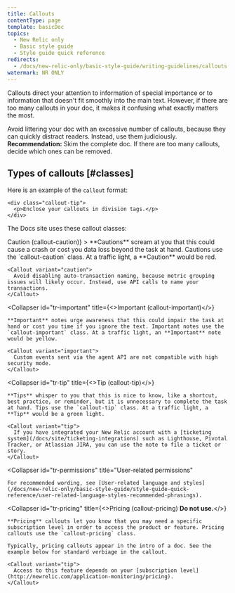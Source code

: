 ```yaml
---
title: Callouts
contentType: page
template: basicDoc
topics:
  - New Relic only
  - Basic style guide
  - Style guide quick reference
redirects:
  - /docs/new-relic-only/basic-style-guide/writing-guidelines/callouts
watermark: NR ONLY
---
```


Callouts direct your attention to information of special importance or to information that doesn't fit smoothly into the main text. However, if there are too many callouts in your doc, it makes it confusing what exactly matters the most.

Avoid littering your doc with an excessive number of callouts, because they can quickly distract readers. Instead, use them judiciously. **Recommendation:** Skim the complete doc. If there are too many callouts, decide which ones can be removed.

## Types of callouts [#classes]

Here is an example of the `callout` format:

```
<div class="callout-tip">
  <p>Enclose your callouts in division tags.</p>
</div>
```

The Docs site uses these callout classes:

<CollapserGroup>
  <Collapser
    id="tr-caution"
    title={<>Caution (<InlineCode>callout-caution</InlineCode>)</>}
  >
    **Cautions** scream at you that this could cause a crash or cost you data loss beyond the task at hand. Cautions use the `callout-caution` class. At a traffic light, a **Caution** would be red.

    <Callout variant="caution">
      Avoid disabling auto-transaction naming, because metric grouping issues will likely occur. Instead, use API calls to name your transactions.
    </Callout>
  </Collapser>

  <Collapser
    id="tr-important"
    title={<>Important (<InlineCode>callout-important</InlineCode>)</>}
  >
    **Important** notes urge awareness that this could impair the task at hand or cost you time if you ignore the text. Important notes use the `callout-important` class. At a traffic light, an **Important** note would be yellow.

    <Callout variant="important">
      Custom events sent via the agent API are not compatible with high security mode.
    </Callout>
  </Collapser>

  <Collapser
    id="tr-tip"
    title={<>Tip (<InlineCode>callout-tip</InlineCode>)</>}
  >
    **Tips** whisper to you that this is nice to know, like a shortcut, best practice, or reminder, but it is unnecessary to complete the task at hand. Tips use the `callout-tip` class. At a traffic light, a **Tip** would be a green light.

    <Callout variant="tip">
      If you have integrated your New Relic account with a [ticketing system](/docs/site/ticketing-integrations) such as Lighthouse, Pivotal Tracker, or Atlassian JIRA, you can use the note to file a ticket or story.
    </Callout>
  </Collapser>

  <Collapser
    id="tr-permissions"
    title="User-related permissions"
  >
    For recommended wording, see [User-related language and styles](/docs/new-relic-only/basic-style-guide/style-guide-quick-reference/user-related-language-styles-recommended-phrasings).
  </Collapser>

  <Collapser
    id="tr-pricing"
    title={<>Pricing (<InlineCode>callout-pricing</InlineCode>) <strong>Do not use.</strong></>}
  >
    **Pricing** callouts let you know that you may need a specific subscription level in order to access the product or feature. Pricing callouts use the `callout-pricing` class.

    Typically, pricing callouts appear in the intro of a doc. See the example below for standard verbiage in the callout.

    <Callout variant="tip">
      Access to this feature depends on your [subscription level](http://newrelic.com/application-monitoring/pricing).
    </Callout>
  </Collapser>
</CollapserGroup>
